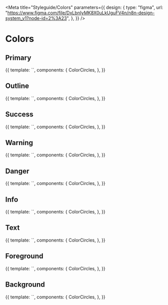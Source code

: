 
<Meta
  title="Styleguide/Colors"
  parameters={{
    design: {
      type: "figma",
      url: "https://www.figma.com/file/DxLbnIyMK8X0uLkUguFV4n/n8n-design-system_v1?node-id=2%3A23",
    },
  }}
/>

# Colors

## Primary

<Canvas>
  <Story name="primary">
    {{
      template: `<color-circles :colors="['--color-primary-shade-1', '--color-primary', '--color-primary-tint-1', '--color-primary-tint-2', '--color-primary-tint-3']" />`,
      components: {
        ColorCircles,
      },
    }}
  </Story>
</Canvas>

## Outline

<Canvas>
  <Story name="secondary">
    {{
      template: `<color-circles :colors="['--color-secondary']" />`,
      components: {
        ColorCircles,
      },
    }}
  </Story>
</Canvas>

## Success

<Canvas>
  <Story name="success">
    {{
      template: `<color-circles :colors="['--color-success', '--color-success-tint-1', '--color-success-tint-2']" />`,
      components: {
        ColorCircles,
      },
    }}
  </Story>
</Canvas>

## Warning

<Canvas>
  <Story name="warning">
    {{
      template: `<color-circles :colors="['--color-warning', '--color-warning-tint-1', '--color-warning-tint-2']" />`,
      components: {
        ColorCircles,
      },
    }}
  </Story>
</Canvas>

## Danger

<Canvas>
  <Story name="danger">
    {{
      template: `<color-circles :colors="['--color-danger', '--color-danger-tint-1', '--color-danger-tint-2']" />`,
      components: {
        ColorCircles,
      },
    }}
  </Story>
</Canvas>

## Info

<Canvas>
  <Story name="info">
    {{
      template: `<color-circles :colors="['--color-info', '--color-info-tint-1', '--color-info-tint-2']" />`,
      components: {
        ColorCircles,
      },
    }}
  </Story>
</Canvas>

## Text

<Canvas>
  <Story name="text">
    {{
      template: `<color-circles :colors="['--color-text-dark', '--color-text-base', '--color-text-light', '--color-text-lighter', '--color-text-xlight']" />`,
      components: {
        ColorCircles,
      },
    }}
  </Story>
</Canvas>

## Foreground

<Canvas>
  <Story name="foreground">
    {{
      template: `<color-circles :colors="['--color-foreground-base', '--color-foreground-light', '--color-foreground-xlight']" />`,
      components: {
        ColorCircles,
      },
    }}
  </Story>
</Canvas>

## Background

<Canvas>
  <Story name="background">
    {{
      template: `<color-circles :colors="['--color-background-dark', '--color-background-base', '--color-background-light', '--color-background-lighter', '--color-background-xlight']" />`,
      components: {
        ColorCircles,
      },
    }}
  </Story>
</Canvas>
